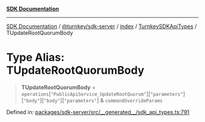 [**SDK Documentation**](../../../../../../README.mdx)

***

[SDK Documentation](../../../../../../packages.mdx) / [@turnkey/sdk-server](../../../../README.mdx) / [index](../../../README.mdx) / [TurnkeySDKApiTypes](../README.mdx) / TUpdateRootQuorumBody

# Type Alias: TUpdateRootQuorumBody

> **TUpdateRootQuorumBody** = `operations`\[`"PublicApiService_UpdateRootQuorum"`\]\[`"parameters"`\]\[`"body"`\]\[`"body"`\]\[`"parameters"`\] & `commandOverrideParams`

Defined in: [packages/sdk-server/src/\_\_generated\_\_/sdk\_api\_types.ts:791](https://github.com/tkhq/sdk/blob/078f5423e923fbd1d7fd39440402d7f01d09c3d0/packages/sdk-server/src/__generated__/sdk_api_types.ts#L791)
